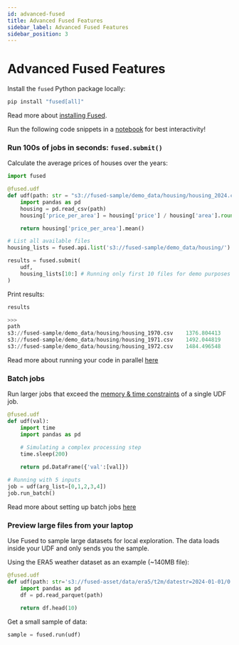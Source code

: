 ```yaml
---
id: advanced-fused
title: Advanced Fused Features
sidebar_label: Advanced Fused Features
sidebar_position: 3
---
```


# Advanced Fused Features

Install the `fused` Python package locally:

```bash
pip install "fused[all]"
```

Read more about [installing Fused](/python-sdk/#python-install).

Run the following code snippets in a [notebook](https://jupyter.org/install) for best interactivity!

### Run 100s of jobs in seconds: `fused.submit()`

Calculate the average prices of houses over the years:

```python
import fused 

@fused.udf
def udf(path: str = "s3://fused-sample/demo_data/housing/housing_2024.csv"):
    import pandas as pd
    housing = pd.read_csv(path)
    housing['price_per_area'] = housing['price'] / housing['area'].round(2)

    return housing['price_per_area'].mean()

# List all available files
housing_lists = fused.api.list('s3://fused-sample/demo_data/housing/')

results = fused.submit(
    udf, 
    housing_lists[10:] # Running only first 10 files for demo purposes
)
```

Print results:

```python
results

>>> 
path	
s3://fused-sample/demo_data/housing/housing_1970.csv	1376.804413
s3://fused-sample/demo_data/housing/housing_1971.csv	1492.044819
s3://fused-sample/demo_data/housing/housing_1972.csv	1484.496548
```

Read more about running your code in parallel [here](/core-concepts/run-udfs/run-small-udfs/#running-jobs-in-parallel-fusedsubmit)


### Batch jobs

Run larger jobs that exceed the [memory & time constraints](/core-concepts/run-udfs/run-small-udfs/#defining-small-job) of a single UDF job.

```python
@fused.udf
def udf(val):
    import time
    import pandas as pd

    # Simulating a complex processing step
    time.sleep(200) 

    return pd.DataFrame({'val':[val]})
    
# Running with 5 inputs
job = udf(arg_list=[0,1,2,3,4])
job.run_batch()
```

Read more about setting up batch jobs [here](/core-concepts/run-udfs/run_large/)

### Preview large files from your laptop

Use Fused to sample large datasets for local exploration. The data loads inside your UDF and only sends you the sample.

Using the ERA5 weather dataset as an example (~140MB file):
```python
@fused.udf
def udf(path: str='s3://fused-asset/data/era5/t2m/datestr=2024-01-01/0.parquet'):
    import pandas as pd
    df = pd.read_parquet(path)

    return df.head(10)
```

Get a small sample of data:

```python
sample = fused.run(udf)
```
